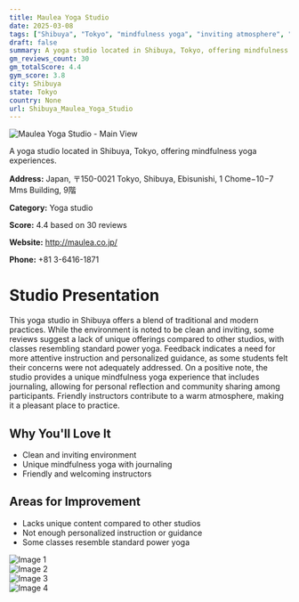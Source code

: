 ```yaml
---
title: Maulea Yoga Studio
date: 2025-03-08
tags: ["Shibuya", "Tokyo", "mindfulness yoga", "inviting atmosphere", "Shibuya"]  
draft: false
summary: A yoga studio located in Shibuya, Tokyo, offering mindfulness yoga experiences.
gm_reviews_count: 30
gm_totalScore: 4.4
gym_score: 3.8
city: Shibuya
state: Tokyo
country: None
url: Shibuya_Maulea_Yoga_Studio
---
```


<div className="aspect-[16/9] relative my-8">
  <img 
    src="https://lh5.googleusercontent.com/p/AF1QipN7i8g2YqrmzBnfhLVJyxIAjV4MtjxUbbqffhn-=w1920-h1080-k-no"
    alt="Maulea Yoga Studio - Main View"
    className="object-cover absolute inset-0 w-full h-full rounded-lg"
  />
</div>

A yoga studio located in Shibuya, Tokyo, offering mindfulness yoga experiences.

**Address:** Japan, 〒150-0021 Tokyo, Shibuya, Ebisunishi, 1 Chome−10−7 Mms Building, 9階

**Category:** Yoga studio

**Score:** 4.4 based on 30 reviews

**Website:** http://maulea.co.jp/

**Phone:** +81 3-6416-1871

# Studio Presentation

This yoga studio in Shibuya offers a blend of traditional and modern practices. While the environment is noted to be clean and inviting, some reviews suggest a lack of unique offerings compared to other studios, with classes resembling standard power yoga. Feedback indicates a need for more attentive instruction and personalized guidance, as some students felt their concerns were not adequately addressed. On a positive note, the studio provides a unique mindfulness yoga experience that includes journaling, allowing for personal reflection and community sharing among participants. Friendly instructors contribute to a warm atmosphere, making it a pleasant place to practice.

## Why You'll Love It

- Clean and inviting environment
- Unique mindfulness yoga with journaling
- Friendly and welcoming instructors

## Areas for Improvement

- Lacks unique content compared to other studios
- Not enough personalized instruction or guidance
- Some classes resemble standard power yoga

<div className="grid grid-cols-1 xl:grid-cols-2 gap-4 my-8">
<div className="aspect-[4/3] relative"><img src="https://lh5.googleusercontent.com/p/AF1QipOyeIgruX4mDBrEA98qu9bpKWPTYddzHeJBg-Jk=w1920-h1080-k-no" alt="Image 1" className="object-cover absolute inset-0 w-full h-full rounded-lg" /></div>
<div className="aspect-[4/3] relative"><img src="https://lh5.googleusercontent.com/p/AF1QipN0opDw1ZiqY-hf-kEbGNNkLBU5inqDxQ0tXHvw=w1920-h1080-k-no" alt="Image 2" className="object-cover absolute inset-0 w-full h-full rounded-lg" /></div>
<div className="aspect-[4/3] relative"><img src="https://lh5.googleusercontent.com/p/AF1QipPtKgw0PjQtoHD0qh5RBER2tihuKEL_xk51qe4W=w1920-h1080-k-no" alt="Image 3" className="object-cover absolute inset-0 w-full h-full rounded-lg" /></div>
<div className="aspect-[4/3] relative"><img src="https://lh5.googleusercontent.com/p/AF1QipMJsaYMLJ6fZDX8oBuU1Ela3u9hxPVJaM5HIFrk=w1920-h1080-k-no" alt="Image 4" className="object-cover absolute inset-0 w-full h-full rounded-lg" /></div>
</div>